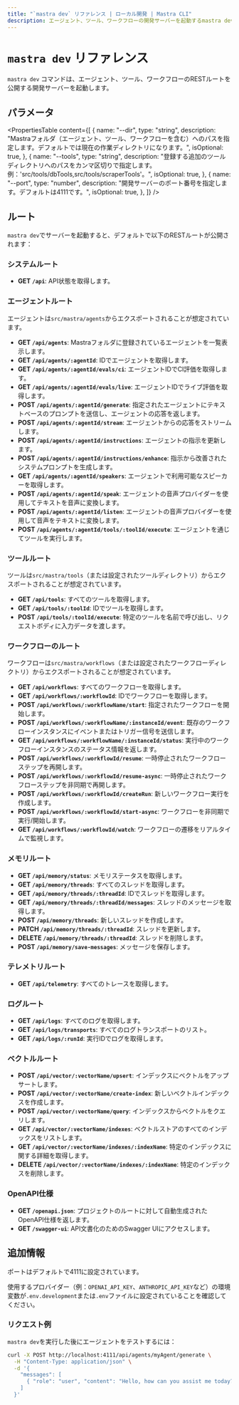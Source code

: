 ```yaml
---
title: "`mastra dev` リファレンス | ローカル開発 | Mastra CLI"
description: エージェント、ツール、ワークフローの開発サーバーを起動するmastra devコマンドのドキュメント。
---
```


# `mastra dev` リファレンス

`mastra dev` コマンドは、エージェント、ツール、ワークフローのRESTルートを公開する開発サーバーを起動します。

## パラメータ

<PropertiesTable
  content={[
    {
      name: "--dir",
      type: "string",
      description:
        "Mastraフォルダ（エージェント、ツール、ワークフローを含む）へのパスを指定します。デフォルトでは現在の作業ディレクトリになります。",
      isOptional: true,
    },
    {
      name: "--tools",
      type: "string",
      description:
        "登録する追加のツールディレクトリへのパスをカンマ区切りで指定します。例：'src/tools/dbTools,src/tools/scraperTools'。",
      isOptional: true,
    },
    {
      name: "--port",
      type: "number",
      description:
        "開発サーバーのポート番号を指定します。デフォルトは4111です。",
      isOptional: true,
    },
  ]}
/>

## ルート

`mastra dev`でサーバーを起動すると、デフォルトで以下のRESTルートが公開されます：

### システムルート
- **GET `/api`**: API状態を取得します。

### エージェントルート

エージェントは`src/mastra/agents`からエクスポートされることが想定されています。

- **GET `/api/agents`**: Mastraフォルダに登録されているエージェントを一覧表示します。
- **GET `/api/agents/:agentId`**: IDでエージェントを取得します。
- **GET `/api/agents/:agentId/evals/ci`**: エージェントIDでCI評価を取得します。
- **GET `/api/agents/:agentId/evals/live`**: エージェントIDでライブ評価を取得します。
- **POST `/api/agents/:agentId/generate`**: 指定されたエージェントにテキストベースのプロンプトを送信し、エージェントの応答を返します。
- **POST `/api/agents/:agentId/stream`**: エージェントからの応答をストリームします。
- **POST `/api/agents/:agentId/instructions`**: エージェントの指示を更新します。
- **POST `/api/agents/:agentId/instructions/enhance`**: 指示から改善されたシステムプロンプトを生成します。
- **GET `/api/agents/:agentId/speakers`**: エージェントで利用可能なスピーカーを取得します。
- **POST `/api/agents/:agentId/speak`**: エージェントの音声プロバイダーを使用してテキストを音声に変換します。
- **POST `/api/agents/:agentId/listen`**: エージェントの音声プロバイダーを使用して音声をテキストに変換します。
- **POST `/api/agents/:agentId/tools/:toolId/execute`**: エージェントを通じてツールを実行します。

### ツールルート

ツールは`src/mastra/tools`（または設定されたツールディレクトリ）からエクスポートされることが想定されています。

- **GET `/api/tools`**: すべてのツールを取得します。
- **GET `/api/tools/:toolId`**: IDでツールを取得します。
- **POST `/api/tools/:toolId/execute`**: 特定のツールを名前で呼び出し、リクエストボディに入力データを渡します。

### ワークフローのルート

ワークフローは`src/mastra/workflows`（または設定されたワークフローディレクトリ）からエクスポートされることが想定されています。

- **GET `/api/workflows`**: すべてのワークフローを取得します。
- **GET `/api/workflows/:workflowId`**: IDでワークフローを取得します。
- **POST `/api/workflows/:workflowName/start`**: 指定されたワークフローを開始します。
- **POST `/api/workflows/:workflowName/:instanceId/event`**: 既存のワークフローインスタンスにイベントまたはトリガー信号を送信します。
- **GET `/api/workflows/:workflowName/:instanceId/status`**: 実行中のワークフローインスタンスのステータス情報を返します。
- **POST `/api/workflows/:workflowId/resume`**: 一時停止されたワークフローステップを再開します。
- **POST `/api/workflows/:workflowId/resume-async`**: 一時停止されたワークフローステップを非同期で再開します。
- **POST `/api/workflows/:workflowId/createRun`**: 新しいワークフロー実行を作成します。
- **POST `/api/workflows/:workflowId/start-async`**: ワークフローを非同期で実行/開始します。
- **GET `/api/workflows/:workflowId/watch`**: ワークフローの遷移をリアルタイムで監視します。

### メモリルート
- **GET `/api/memory/status`**: メモリステータスを取得します。
- **GET `/api/memory/threads`**: すべてのスレッドを取得します。
- **GET `/api/memory/threads/:threadId`**: IDでスレッドを取得します。
- **GET `/api/memory/threads/:threadId/messages`**: スレッドのメッセージを取得します。
- **POST `/api/memory/threads`**: 新しいスレッドを作成します。
- **PATCH `/api/memory/threads/:threadId`**: スレッドを更新します。
- **DELETE `/api/memory/threads/:threadId`**: スレッドを削除します。
- **POST `/api/memory/save-messages`**: メッセージを保存します。

### テレメトリルート
- **GET `/api/telemetry`**: すべてのトレースを取得します。

### ログルート
- **GET `/api/logs`**: すべてのログを取得します。
- **GET `/api/logs/transports`**: すべてのログトランスポートのリスト。
- **GET `/api/logs/:runId`**: 実行IDでログを取得します。

### ベクトルルート
- **POST `/api/vector/:vectorName/upsert`**: インデックスにベクトルをアップサートします。
- **POST `/api/vector/:vectorName/create-index`**: 新しいベクトルインデックスを作成します。
- **POST `/api/vector/:vectorName/query`**: インデックスからベクトルをクエリします。
- **GET `/api/vector/:vectorName/indexes`**: ベクトルストアのすべてのインデックスをリストします。
- **GET `/api/vector/:vectorName/indexes/:indexName`**: 特定のインデックスに関する詳細を取得します。
- **DELETE `/api/vector/:vectorName/indexes/:indexName`**: 特定のインデックスを削除します。

### OpenAPI仕様

- **GET `/openapi.json`**: プロジェクトのルートに対して自動生成されたOpenAPI仕様を返します。
- **GET `/swagger-ui`**: API文書化のためのSwagger UIにアクセスします。

## 追加情報

ポートはデフォルトで4111に設定されています。

使用するプロバイダー（例：`OPENAI_API_KEY`、`ANTHROPIC_API_KEY`など）の環境変数が`.env.development`または`.env`ファイルに設定されていることを確認してください。

### リクエスト例

`mastra dev`を実行した後にエージェントをテストするには：

```bash
curl -X POST http://localhost:4111/api/agents/myAgent/generate \
  -H "Content-Type: application/json" \
  -d '{
    "messages": [
      { "role": "user", "content": "Hello, how can you assist me today?" }
    ]
  }'
```
